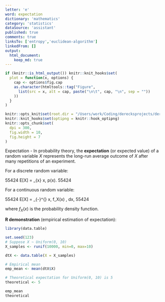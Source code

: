 ```yaml
---
letter: 'e'
word: expectation
dictionary: 'mathematics'
category: 'statistics'
dataSource: 'assistant'
published: true
comments: true
linksTo: ['entropy','euclidean-algorithm']
linkedFrom: []
output:
  html_document:
    keep_md: true
---
```


```r
if (knitr::is_html_output()) knitr::knit_hooks$set(
  plot = function(x, options) {
    cap <- options$fig.cap
    as.character(htmltools::tag("Figure",
      list(src = x, alt = cap, paste("\n\t", cap, "\n", sep = ""))
    ))
  }
)

knitr::opts_knit$set(root.dir = "/Users/work/Coding/derecksprojects/derecksnotes.com-playground/derecksnotes.com/client/src/app/dictionaries/mathematics/definitions")
knitr::knit_hooks$set(optipng = knitr::hook_optipng)
knitr::opts_chunk$set(
  dpi = 300,
  fig.width = 10,
  fig.height = 7
)
```

<a id="expectation">Expectation</a> - In probability theory, the **expectation** (or expected value) of a random variable $X$ represents the long-run average outcome of $X$ after many repetitions of an experiment.

For a discrete random variable:

55424
E[X] = \sum_{x} x\, p(x).
55424

For a continuous random variable:

55424
E[X] = \int_{-\infty}^{\infty} x\, f_X(x) \, dx,
55424

where $f_X(x)$ is the probability density function.

**R demonstration** (empirical estimation of expectation):

```r
library(data.table)

set.seed(123)
# Suppose X ~ Uniform(0, 10)
X_samples <- runif(10000, min=0, max=10)

dtX <- data.table(X = X_samples)

# Empirical mean
emp_mean <- mean(dtX$X)

# Theoretical expectation for Uniform(0, 10) is 5
theoretical <- 5

emp_mean
theoretical
```

